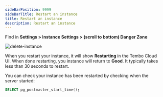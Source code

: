 ```yaml
---
sideBarPosition: 9999
sideBarTitle: Restart an instance
title: Restart an instance
description: Restart an instance
---
```


Find in **Settings > Instance Settings > (scroll to bottom) Danger Zone**

![delete-instance](./delete-instance.png)

When you restart your instance, it will show **Restarting** in the Tembo Cloud UI. When done restarting, you instance will return to **Good**. It typically takes less than 30 seconds to restart.

You can check your instance has been restarted by checking when the server started:
```sql
SELECT pg_postmaster_start_time();
```
